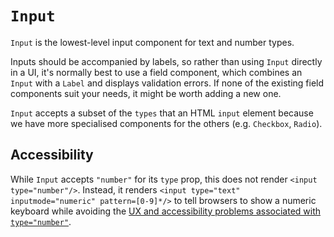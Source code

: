 

<Meta title="Input" component={Input} />

# `Input`

`Input` is the lowest-level input component for text and number types.

Inputs should be accompanied by labels, so rather than using `Input` directly in a UI,
it's normally best to use a field component, which combines an `Input` with a `Label` and
displays validation errors. If none of the existing field components suit your needs,
it might be worth adding a new one.

`Input` accepts a subset of the `types` that an HTML `input` element because we have more specialised
components for the others (e.g. `Checkbox`, `Radio`).

## Accessibility

While `Input` accepts `"number"` for its `type` prop, this does not render `<input type="number"/>`. Instead,
it renders `<input type="text" inputmode="numeric" pattern=[0-9]*/>` to tell browsers to show a numeric keyboard
while avoiding the [UX and accessibility problems associated with `type="number"`](https://technology.blog.gov.uk/2020/02/24/why-the-gov-uk-design-system-team-changed-the-input-type-for-numbers/).
